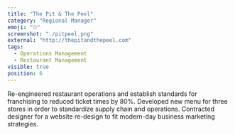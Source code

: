 ```yaml
---
title: "The Pit & The Peel"
category: "Regional Manager"
emoji: "⏱"
screenshot: "./pitpeel.png"
external: "http://thepitandthepeel.com"
tags:
  - Operations Management
  - Restaurant Management
visible: true
position: 6
---
```


Re-engineered restaurant operations and establish standards for franchising to reduced ticket times by 80%. Developed new menu for three stores in order to standardize supply chain and operations. Contracted designer for a website re-design to fit modern-day business marketing strategies.